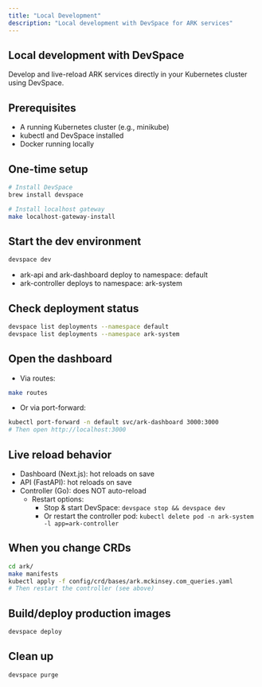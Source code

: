 ```yaml
---
title: "Local Development"
description: "Local development with DevSpace for ARK services"
---
```


## Local development with DevSpace

Develop and live-reload ARK services directly in your Kubernetes cluster using DevSpace.

## Prerequisites
- A running Kubernetes cluster (e.g., minikube)
- kubectl and DevSpace installed
- Docker running locally

## One-time setup
```bash
# Install DevSpace
brew install devspace

# Install localhost gateway
make localhost-gateway-install
```

## Start the dev environment
```bash
devspace dev
```
- ark-api and ark-dashboard deploy to namespace: default
- ark-controller deploys to namespace: ark-system

## Check deployment status
```bash
devspace list deployments --namespace default
devspace list deployments --namespace ark-system
```

## Open the dashboard
- Via routes:
```bash
make routes
```

- Or via port-forward:
```bash
kubectl port-forward -n default svc/ark-dashboard 3000:3000
# Then open http://localhost:3000
```

## Live reload behavior
- Dashboard (Next.js): hot reloads on save
- API (FastAPI): hot reloads on save
- Controller (Go): does NOT auto-reload
  - Restart options:
    - Stop & start DevSpace: `devspace stop && devspace dev`
    - Or restart the controller pod: `kubectl delete pod -n ark-system -l app=ark-controller`

## When you change CRDs
```bash
cd ark/
make manifests
kubectl apply -f config/crd/bases/ark.mckinsey.com_queries.yaml
# Then restart the controller (see above)
```

## Build/deploy production images
```bash
devspace deploy
```

## Clean up
```bash
devspace purge
```
